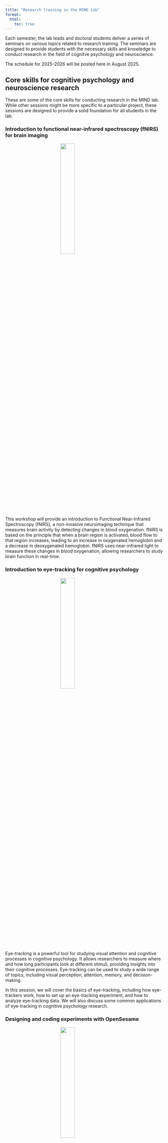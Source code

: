 ```yaml
---
title: "Research training in the MIND Lab"
format: 
  html:
    toc: true
---
```


Each semester, the lab leads and doctoral students deliver a series of seminars on various topics related to research training. The seminars are designed to provide students with the necessary skills and knowledge to conduct research in the field of cognitve psychology and neuroscience. 

:::{.callout}

The schedule for 2025-2026 will be posted here in August 2025.

:::

## Core skills for cognitive psychology and neuroscience research

These are some of the core skills for conducting research in the MIND lab. While other sessions might be more specific to a particular project, these sessions are designed to provide a solid foundation for all students in the lab.

### Introduction to functional near-infrared spectroscopy (fNIRS) for brain imaging

![](../images/fnirs_plot.webp){style="display: block; margin: 0 auto; width:30%" }

This workshop will provide an introduction to Functional Near-Infrared Spectroscopy (fNIRS), a non-invasive neuroimaging technique that measures brain activity by detecting changes in blood oxygenation. fNIRS is based on the principle that when a brain region is activated, blood flow to that region increases, leading to an increase in oxygenated hemoglobin and a decrease in deoxygenated hemoglobin. fNIRS uses near-infrared light to measure these changes in blood oxygenation, allowing researchers to study brain function in real-time.



### Introduction to eye-tracking for cognitive psychology

![](../images/eye.jpeg){style="display: block; margin: 0 auto; width:30%" }

Eye-tracking is a powerful tool for studying visual attention and cognitive processes in cognitive psychology. It allows researchers to measure where and how long participants look at different stimuli, providing insights into their cognitive processes. Eye-tracking can be used to study a wide range of topics, including visual perception, attention, memory, and decision-making.

In this session, we will cover the basics of eye-tracking, including how eye-trackers work, how to set up an eye-tracking experiment, and how to analyze eye-tracking data. We will also discuss some common applications of eye-tracking in cognitive psychology research.

### Designing and coding experiments with OpenSesame

![](../images/opensesame.png){style="display: block; margin: 0 auto; width:30%" }


OpenSesame is a free and open-source software package for designing and running psychological experiments. It is designed to be user-friendly and flexible, allowing researchers to create a wide range of experimental paradigms without needing extensive programming knowledge. OpenSesame supports various types of stimuli, including images, sounds, and videos, and can be used to collect data from participants in both laboratory and online settings. It can also interface with various hardware devices, such as eye trackers and response boxes, making it a versatile tool for researchers in cognitive psychology and neuroscience. 

In this workshop, we will cover the basics of designing and coding experiments with OpenSesame, including how to create a simple experiment, how to use different types of stimuli, and how to collect and analyse data.

### Introduction to data analysis with R


![](../images/rsession.png){style="display: block; margin: 0 auto; width:30%" }

R is a free and open-source programming language and software environment for statistical computing and graphics. It is widely used in the fields of data analysis, statistics, and machine learning, making it a valuable tool for researchers in cognitive psychology and neuroscience. 

In the MIND lab, R is our default tool for analysis and visualisation of data. In this workshop, we will cover the basics of R, including how to install and set up R and RStudio, how to import and manipulate data. We will also cover some common statistical techniques used in cognitive psychology and neuroscience research, such as t-tests, ANOVA, and regression analysis.

### Introduction to Zotero for reference management


![](../images/zotero.png){style="display: block; margin: 0 auto; width:30%" }

Zotero is a free and open-source reference management software that helps researchers collect, organize, and cite their references. It is designed to be user-friendly and flexible, allowing researchers to create a personal library of references and easily generate citations in various styles. Zotero can automatically extract metadata from web pages, PDFs, and other sources, making it easy to add references to your library.

In this workshop, we will cover the basics of using Zotero for reference management, including how to install and set up Zotero, how to add references to your library, and how to generate citations in different styles. We will also discuss some best practices for using Zotero to promote transparency and reproducibility in research.

### Using OpenScience Framework (OSF) for research management

![](../images/osf.png){style="display: block; margin: 0 auto; width:20%" }

The Open Science Framework (OSF) is a free and open-source web-based platform for managing and sharing research projects. It is designed to help researchers organize their work, collaborate with others, and share their findings with the broader scientific community. OSF provides a range of tools for managing research projects, including file storage, version control, and project management features.

We will cover the basics of using OSF for research management, pre-registration, and sharing research findings. We will also discuss best practices for using OSF to promote transparency and reproducibility in research.

### Using GitHub for version control and collaboration


![](../images/github.jpeg){style="display: block; margin: 0 auto; width:30%" }

GitHub is a web-based platform for version control and collaboration that is widely used in the fields of software development and data science. It allows researchers to track changes to their code and data, collaborate with others, and share their work with the broader scientific community. 

When coding cognitive psychology and neuroscience experiments, it is important to keep track of changes to the code and data, especially when working in a team. GitHub provides a range of tools for version control, including branching, merging, and pull requests, making it easy to collaborate with others and keep track of changes to the code. In this session, we will cover the basics of using GitHub for version control and collaboration, including how to create a repository, how to commit changes, and how to collaborate with others using pull requests. We will also discuss best practices for using GitHub to promote transparency and reproducibility in research.

## Advanced skills for cognitive psychology and neuroscience research

### Introduction to JSPsych for coding online experimental tasks


![](../images/jspsych.png){style="display: block; margin: 0 auto; width:30%" }

JSPsych is a JavaScript library for creating and running online psychological experiments. It is designed to be flexible and easy to use, allowing researchers to create a wide range of experimental paradigms that can be run in web browsers. 

Like OpenSesame, JSPsych supports various types of stimuli, including images, sounds, and videos, and can be used to collect data from participants in both laboratory and online settings. 

JSPsych is particularly useful for researchers who want to run experiments online, due to its ability to collect data from participants in real-time and its compatibility with various web-based platforms. However, it requires programming knowledge, as it is based on JavaScript and HTML.

In this workshop, we will cover the basics of using JSPsych for coding online experimental tasks, including how to create a simple experiment, how to use different types of stimuli, and how to collect and analyze data. We will also discuss some common applications of JSPsych in cognitive psychology and neuroscience research.

### Mixed effects modelling with R

Mixed effects modelling is a powerful statistical technique used to analyze data with complex hierarchical structures, such as repeated measures or nested data. It allows researchers to account for both fixed and random effects in their models, making it a valuable tool for analyzing data in cognitive psychology and neuroscience research.

In this workshop, we will cover the basics of mixed effects modelling with R, including how to fit mixed effects models using the lme4 package, how to interpret the results, and how to visualize the results using the ggplot2 package. We will also discuss some common applications of mixed effects modelling in cognitive psychology and neuroscience research.

